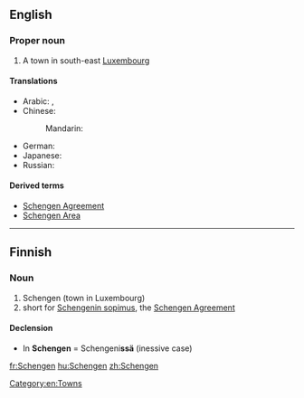 ==English==
{{wikipedia}}

===Proper noun===
{{en-proper noun}}

# A town in south-east [[Luxembourg]]

====Translations====
{{trans-top|city in Luxembourg}}
* Arabic: {{t|ar|شينجن|m|tr=shiingan|sc=Arab}}, {{t|ar|شينغن|m|tr=shiinghan|sc=Arab}}
* Chinese:
*: Mandarin: {{t+|cmn|申根|tr=Shēngēn|sc=Hani}}
{{trans-mid}}
* German: {{t|de|Schengen|n}}
* Japanese: {{t|ja|シェンゲン|tr=Shengen|sc=Jpan}}
* Russian: {{t|ru|Шенген|m|tr=Šengén, Šéngen|sc=Cyrl}}
{{trans-bottom}}

====Derived terms====
* [[Schengen Agreement]]
* [[Schengen Area]]

[[Category:en:Towns]]

----

==Finnish==

===Noun===
{{head|fi|noun}}

# Schengen (town in Luxembourg)
# short for [[w:fi:Schengenin sopimus|Schengenin sopimus]], the [[w:Schengen Agreement|Schengen Agreement]]

====Declension====
* In '''Schengen''' = Schengeni'''ssä''' (inessive case)
{{fi-decl-risti|Schengen|||ä|nopl=1|i=0}}

[[fr:Schengen]]
[[hu:Schengen]]
[[zh:Schengen]]